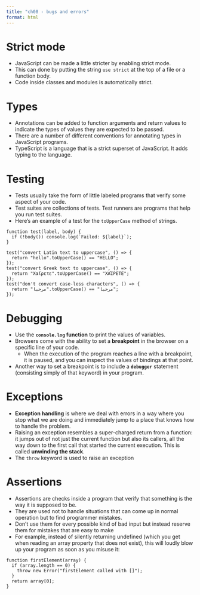 ```yaml
---
title: "ch08 - bugs and errors"
format: html
---
```


# Strict mode

- JavaScript can be made a little stricter by enabling strict mode. 
- This can done by putting the string `use strict` at the top of a file or a function body.
- Code inside classes and modules is automatically strict.

# Types

- Annotations can be added to function arguments and return values to indicate the types of values they are expected to be passed.
- There are a number of different conventions for annotating types in JavaScript programs.
- TypeScript is a language that is a strict superset of JavaScript. It adds typing to the language.

# Testing

- Tests usually take the form of little labeled programs that verify some aspect of your code.
- Test suites are collections of tests. Test runners are programs that help you run test suites.
- Here's an example of a test for the `toUpperCase` method of strings.
```ojs
function test(label, body) {
  if (!body()) console.log(`Failed: ${label}`);
}

test("convert Latin text to uppercase", () => {
  return "hello".toUpperCase() == "HELLO";
});
test("convert Greek text to uppercase", () => {
  return "Χαίρετε".toUpperCase() == "ΧΑΊΡΕΤΕ";
});
test("don't convert case-less characters", () => {
  return "مرحبا".toUpperCase() == "مرحبا";
});
```

# Debugging

- Use the **`console.log` function** to print the values of variables.
- Browsers come with the ability to set a **breakpoint** in the browser on a specific line of your code.
    - When the execution of the program reaches a line with a breakpoint, it is paused, and you can inspect the values of bindings at that point.
- Another way to set a breakpoint is to include a **`debugger`** statement (consisting simply of that keyword) in your program.

# Exceptions

- **Exception handling** is where we deal with errors in a way where you stop what we are doing and immediately jump to a place that knows how to handle the problem.
- Raising an exception resembles a super-charged return from a function: it jumps out of not just the current function but also its callers, all the way down to the first call that started the current execution. This is called **unwinding the stack**.
- The `throw` keyword is used to raise an exception

# Assertions

- Assertions are checks inside a program that verify that something is the way it is supposed to be.
- They are used not to handle situations that can come up in normal operation but to find programmer mistakes. 
- Don't use them for every possible kind of bad input but instead reserve them for mistakes that are easy to make
- For example, instead of silently returning undefined (which you get when reading an array property that does not exist), this will loudly blow up your program as soon as you misuse it:

```ojs
function firstElement(array) {
  if (array.length == 0) {
    throw new Error("firstElement called with []");
  }
  return array[0];
}
```
